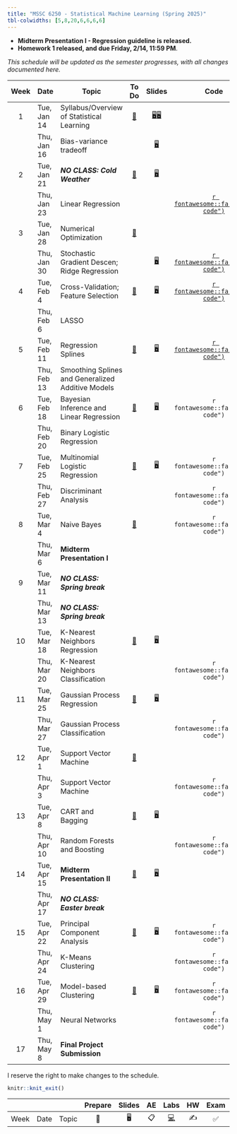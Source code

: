 ```yaml
---
title: "MSSC 6250 - Statistical Machine Learning (Spring 2025)"
tbl-colwidths: [5,8,20,6,6,6,6]
---
```


-   **Midterm Presentation I - Regression guideline is released.**
-   **Homework 1 released, and due Friday, 2/14, 11:59 PM**.

*This schedule will be updated as the semester progresses, with all changes documented here.*

::: column-screen-inset-right
| Week | Date | Topic | To Do | Slides | Code | Homework | Project |
|:-------:|---------|---------|:-------:|:-------:|:-------:|:-------:|:-------:|
| 1 | Tue, Jan 14 | Syllabus/Overview of Statistical Learning | [📖](/weeks/week-1.html "Week 1") | [🖥️](slides/01-syllabus.html "Syllabus")[🖥️](slides/02-overview.html "Overview") |  |  |  |
|  | Thu, Jan 16 | Bias-variance tradeoff |  | [🖥️](slides/03-bias-var.html "bias-var-tradeoff") |  |  |  |
| 2 | Tue, Jan 21 | ***NO CLASS: Cold Weather*** | [📖](/weeks/week-2.html "Week 2") | [🖥️](slides/04-lin-reg.html "Linear regression") |  |  |  |
|  | Thu, Jan 23 | Linear Regression |  |  | [`r fontawesome::fa("file-code")`](code/04-linear-reg-code.html "04-linear-reg-code") |  |  |
| 3 | Tue, Jan 28 | Numerical Optimization | [📖](/weeks/week-3.html "Week 3") |  |  | [✍️ HW1](/hw/hw-1.html "Homework 1") |  |
|  | Thu, Jan 30 | Stochastic Gradient Descen; Ridge Regression |  | [🖥️](slides/05-ridge-cv.html "Ridge regression and cross validation") | [`r fontawesome::fa("file-code")`](code/05-ridge-cv-code.html "05-ridge-cv-code") |  |  |
| 4 | Tue, Feb 4 | Cross-Validation; Feature Selection | [📖](/weeks/week-4.html "Week 4") | [🖥️](slides/06-lasso-vs.html "06-lasso-vs") | [`r fontawesome::fa("file-code")`](code/06-lasso-vs-code.html "06-lasso-vs-code") |  |  |
|  | Thu, Feb 6 | LASSO |  |  |  |  |  |
| 5 | Tue, Feb 11 | Regression Splines | [📖](/weeks/week-5.html "Week 5") | [🖥️](slides/07-splines.html "07-splines") | [`r fontawesome::fa("file-code")`](code/07-splines-code.html "07-splines-code") |  |  |
|  | Thu, Feb 13 | Smoothing Splines and Generalized Additive Models |  |  |  | HW 1 Due |  |
| 6 | Tue, Feb 18 | Bayesian Inference and Linear Regression | [📖](/weeks/week-6.html "Week 6") | [🖥️](slides/08-bayes.html "08-bayes") | `r fontawesome::fa("file-code")` | ✍️ HW2 |  |
|  | Thu, Feb 20 | Binary Logistic Regression |  |  |  |  | [✅](present-description.html#timeline-and-things-to-do "Midterm presentation 1") Team up Due |
| 7 | Tue, Feb 25 | Multinomial Logistic Regression | [📖](/weeks/week-7.html "Week 7") | [🖥️](slides/09-class-glm.html "09-class-glm") | `r fontawesome::fa("file-code")` |  |  |
|  | Thu, Feb 27 | Discriminant Analysis |  |  | `r fontawesome::fa("file-code")` |  | [✅](present-description.html#proposal "Midterm presentation 1") Proposal Due |
| 8 | Tue, Mar 4 | Naive Bayes | [📖](/weeks/week-8.html "Week 8") |  | `r fontawesome::fa("file-code")` |  |  |
|  | Thu, Mar 6 | **Midterm Presentation I** |  |  |  | ✍️ | [✅](present-description.html#materials "Midterm presentation 1") Materials Due |
| 9 | Tue, Mar 11 | ***NO CLASS: Spring break*** |  |  |  |  |  |
|  | Thu, Mar 13 | ***NO CLASS: Spring break*** |  |  |  |  |  |
| 10 | Tue, Mar 18 | K-Nearest Neighbors Regression | [📖](/weeks/week-10.html "Week 10") | [🖥️](slides/10-generative.html "10-generative") |  |  |  |
|  | Thu, Mar 20 | K-Nearest Neighbors Classification |  |  | `r fontawesome::fa("file-code")` |  |  |
| 11 | Tue, Mar 25 | Gaussian Process Regression | [📖](/weeks/week-11.html "Week 11") | [🖥️](slides/11-knn.html "11-knn") |  |  |  |
|  | Thu, Mar 27 | Gaussian Process Classification |  |  | `r fontawesome::fa("file-code")` |  |  |
| 12 | Tue, Apr 1 | Support Vector Machine | [📖](/weeks/week-12.html "Week 11") |  |  |  |  |
|  | Thu, Apr 3 | Support Vector Machine |  |  | `r fontawesome::fa("file-code")` |  |  |
| 13 | Tue, Apr 8 | CART and Bagging | [📖](/weeks/week-13.html "Week 13") | [🖥️](slides/13-svm.html "13-svm") |  |  |  |
|  | Thu, Apr 10 | Random Forests and Boosting |  |  | `r fontawesome::fa("file-code")` | ✍️ |  |
| 14 | Tue, Apr 15 | **Midterm Presentation II** | [📖](/weeks/week-14.html "Week 14") | [🖥️](slides/14-tree.html "14-tree") |  |  | ✅ |
|  | Thu, Apr 17 | ***NO CLASS: Easter break*** |  |  |  |  |  |
| 15 | Tue, Apr 22 | Principal Component Analysis | [📖](/weeks/week-15.html "Week 15") | [🖥️](slides/15-pca.html "15-pca") | `r fontawesome::fa("file-code")` |  |  |
|  | Thu, Apr 24 | K-Means Clustering |  |  | `r fontawesome::fa("file-code")` |  |  |
| 16 | Tue, Apr 29 | Model-based Clustering | [📖](/weeks/week-16.html "Week 16") | [🖥️](slides/16-clustering.html "16-clustering") | `r fontawesome::fa("file-code")` |  |  |
|  | Thu, May 1 | Neural Networks |  |  | `r fontawesome::fa("file-code")` |  |  |
| 17 | Thu, May 8 | **Final Project Submission** |  |  |  |  | ✅ |
:::

I reserve the right to make changes to the schedule.

```r
knitr::knit_exit()
```

|   |   |   | Prepare | Slides | AE | Labs | HW | Exam | Project |
|--------|--------|--------|:------:|:------:|:------:|:------:|:------:|:------:|:------:|
| Week | Date | Topic | 📖 | 🖥️ | 📋 | [💻](https://sakai.duke.edu/samigo-app/servlet/Login?id=6fa7ebf3-01af-42a6-91ba-3e813d3901221641094171786) | ✍️ | ✅ | 📂 |
